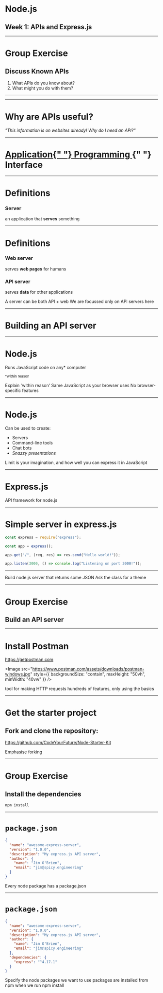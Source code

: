 

<Head>
  <title>Node.js</title>
</Head>

# Node.js

## Week 1: APIs and Express.js

---

# Group Exercise

## Discuss Known APIs

<ol>
  <Appear>
    <li>What APIs do you know about?</li>
    <li>What might you do with them?</li>
  </Appear>
</ol>

---


<Fetch
  title="Sunrise/Sunset API"
  initialUrl="https://api.sunrise-sunset.org/json?lat=51.5311&lng=0.0481"
/>

---

# Why are APIs useful?

_"This information is on websites already! Why do I need an API?"_

---

<h1>
  <u>
    <span style={{ color: "red" }}>A</span>pplication{" "}
    <span style={{ color: "red" }}>P</span>rogramming
  </u>{" "}
  <span style={{ color: "red" }}>I</span>nterface
</h1>

---

# Definitions

### Server

an application that **serves** something

---

# Definitions

### Web server

serves **web pages** for humans

### API server

serves **data** for other applications

<Notes>
  A server can be both API + web We are focussed only on API servers here
</Notes>

---

# Building an API server

---

# Node.js

Runs JavaScript code on any\* computer

<small>*within reason</small>

<Notes>
  Explain 'within reason' Same JavaScript as your browser uses No
  browser-specific features
</Notes>

---

# Node.js

Can be used to create:

<ul>
  <Appear>
    <li>Servers</li>
    <li>Command-line tools</li>
    <li>Chat bots</li>
    <li>
      <em>Snazzy presentations</em>
    </li>
  </Appear>
</ul>

<Notes>
  Limit is your imagination, and how well you can express it in JavaScript
</Notes>

---

# Express.js

API framework for node.js

---

# Simple server in express.js

```js
const express = require("express");

const app = express();

app.get("/", (req, res) => res.send("Hello world!"));

app.listen(3000, () => console.log("Listening on port 3000!"));
```

---


<Glitch project="serious-foremost-wallflower" codePath="server.js" />

<Notes>
  Build node.js server that returns some JSON Ask the class for a theme
</Notes>

---

# Group Exercise

## Build an API server

---

# Install Postman

https://getpostman.com

<Image
  src="https://www.postman.com/assets/downloads/postman-windows.jpg"
  style={{ backgroundSize: "contain", maxHeight: "50vh", minWidth: "40vw" }}
/>

<Notes>
  tool for making HTTP requests hundreds of features, only using the basics
</Notes>

---

# Get the starter project

## Fork and clone the repository:

https://github.com/CodeYourFuture/Node-Starter-Kit

<Notes>Emphasise forking</Notes>

---

# Group Exercise

## Install the dependencies

```sh
npm install
```

---

# `package.json`

```json
{
  "name": "awesome-express-server",
  "version": "1.0.0",
  "description": "My express.js API server",
  "author": {
    "name": "Jim O'Brien",
    "email": "jim@spicy.engineering"
  }
}
```

<Notes>Every node package has a package.json</Notes>

---

# `package.json`

```json
{
  "name": "awesome-express-server",
  "version": "1.0.0",
  "description": "My express.js API server",
  "author": {
    "name": "Jim O'Brien",
    "email": "jim@spicy.engineering"
  },
  "dependencies": {
    "express": "^4.17.1"
  }
}
```

<Notes>
  Specify the node packages we want to use packages are installed from npm when
  we run npm install
</Notes>
